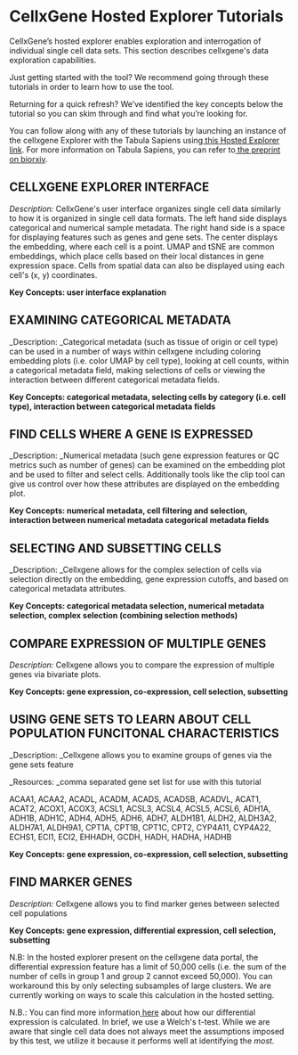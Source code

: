 # CellxGene Hosted Explorer Tutorials

CellxGene’s hosted explorer enables exploration and interrogation of individual single cell data sets. This section describes cellxgene's data exploration capabilities.

Just getting started with the tool? We recommend going through these tutorials in order to learn how to use the tool.

Returning for a quick refresh? We’ve identified the key concepts below the tutorial so you can skim through and find what you’re looking for.

You can follow along with any of these tutorials by launching an instance of the cellxgene Explorer with the Tabula Sapiens using[ this Hosted Explorer link](https://cellxgene.cziscience.com/e/53d208b0-2cfd-4366-9866-c3c6114081bc.cxg/). For more information on Tabula Sapiens, you can refer to[ the preprint on biorxiv](https://www.biorxiv.org/content/10.1101/2021.07.19.452956v1).

## CELLXGENE EXPLORER INTERFACE

<EmbeddedGoogleSlides src="https://docs.google.com/presentation/d/e/2PACX-1vQzA99mYecRu0Y5v--QsUCAuoTJFxo7VIhApCB-E669-00KCKww8AumBZcX0pwV41qHIuLRTsL7AckB/embed?start=false&loop=false&delayms=3000" />

_Description:_ CellxGene's user interface organizes single cell data similarly to how it is organized in single cell data formats. The left hand side displays categorical and numerical sample metadata. The right hand side is a space for displaying features such as genes and gene sets. The center displays the embedding, where each cell is a point. UMAP and tSNE are common embeddings, which place cells based on their local distances in gene expression space. Cells from spatial data can also be displayed using each cell's (x, y) coordinates.

**Key Concepts: user interface explanation**

## EXAMINING CATEGORICAL METADATA

<EmbeddedGoogleSlides src="https://docs.google.com/presentation/d/e/2PACX-1vR_lM5Z-lwKerqPGp1w1wM6oo-zj3lfx5MmOxptCCyP7YeU-O8rC9ZjWCdwvum7lmehRwfQuScyAjiP/embed?start=false&loop=false&delayms=3000" />

\_Description: \_Categorical metadata (such as tissue of origin or cell type) can be used in a number of ways within cellxgene including coloring embedding plots (i.e. color UMAP by cell type), looking at cell counts, within a categorical metadata field, making selections of cells or viewing the interaction between different categorical metadata fields.

**Key Concepts: categorical metadata, selecting cells by category (i.e. cell type), interaction between categorical metadata fields**

## FIND CELLS WHERE A GENE IS EXPRESSED

<EmbeddedGoogleSlides src="https://docs.google.com/presentation/d/e/2PACX-1vQki4kVdc3aVitM1njrvtGKJ0n_PROTvFxN_oVJ-8kLPPAkT6pN_8yjF8T9luVzcsuMC81gCVkALA95/embed?start=false&loop=false&delayms=3000" />

\_Description: \_Numerical metadata (such gene expression features or QC metrics such as number of genes) can be examined on the embedding plot and be used to filter and select cells. Additionally tools like the clip tool can give us control over how these attributes are displayed on the embedding plot.

**Key Concepts: numerical metadata, cell filtering and selection, interaction between numerical metadata categorical metadata fields**

## SELECTING AND SUBSETTING CELLS

<EmbeddedGoogleSlides src="https://docs.google.com/presentation/d/e/2PACX-1vSDkm8hljo9zXIpI0kBCKRpOyKUJx8MN6lsOXw-OlxFy6b04g6DiY4HKREisl4kttfXHqP2kr7AG6pv/embed?start=false&loop=false&delayms=3000" />

\_Description: \_Cellxgene allows for the complex selection of cells via selection directly on the embedding, gene expression cutoffs, and based on categorical metadata attributes.

**Key Concepts: categorical metadata selection, numerical metadata selection, complex selection (combining selection methods)**

## COMPARE EXPRESSION OF MULTIPLE GENES

<EmbeddedGoogleSlides src="https://docs.google.com/presentation/d/e/2PACX-1vQJ5623UX9tJJKNKDlqD1kBpL3mtbJ89MDpV7GAJHJd2DLr6qJJux4g9ZaeLcuTPvwUI1Q3jULDkYWh/embed?start=false&loop=false&delayms=3000" />

_Description:_ Cellxgene allows you to compare the expression of multiple genes via bivariate plots.

**Key Concepts: gene expression, co-expression, cell selection, subsetting**

## USING GENE SETS TO LEARN ABOUT CELL POPULATION FUNCITONAL CHARACTERISTICS

<EmbeddedGoogleSlides src="https://docs.google.com/presentation/d/e/2PACX-1vQJJTN_X6gVM8JP9aMF-A1Bh7ybEFb19fYzIqAt9EzceBmGNvxrb86u7ZSneNrpd0CUdNJMSTqpi8In/embed?start=false&loop=false&delayms=3000" />

\_Description: \_Cellxgene allows you to examine groups of genes via the gene sets feature

\_Resources: \_comma separated gene set list for use with this tutorial

ACAA1, ACAA2, ACADL, ACADM, ACADS, ACADSB, ACADVL, ACAT1, ACAT2, ACOX1, ACOX3, ACSL1, ACSL3, ACSL4, ACSL5, ACSL6, ADH1A, ADH1B, ADH1C, ADH4, ADH5, ADH6, ADH7, ALDH1B1, ALDH2, ALDH3A2, ALDH7A1, ALDH9A1, CPT1A, CPT1B, CPT1C, CPT2, CYP4A11, CYP4A22, ECHS1, ECI1, ECI2, EHHADH, GCDH, HADH, HADHA, HADHB

**Key Concepts: gene expression, co-expression, cell selection, subsetting**

## FIND MARKER GENES

<EmbeddedGoogleSlides src="https://docs.google.com/presentation/d/e/2PACX-1vSodPEAz7gO7SQvWY5t9BRV1aNahWBFpG2USoKDxTmnHIzk9sN_j3ISkOL5vxvsdrFOiO0eXlCnd6ru/embed?start=false&loop=false&delayms=3000" />

_Description:_ Cellxgene allows you to find marker genes between selected cell populations

**Key Concepts: gene expression, differential expression, cell selection, subsetting**

N.B: In the hosted explorer present on the cellxgene data portal, the differential expression feature has a limit of 50,000 cells (i.e. the sum of the number of cells in group 1 and group 2 cannot exceed 50,000). You can workaround this by only selecting subsamples of large clusters. We are currently working on ways to scale this calculation in the hosted setting.

N.B.: You can find more information[ here](https://docs.cellxgene.cziscience.com/explore-data/algorithms#differential-expression) about how our differential expression is calculated. In brief, we use a Welch's t-test. While we are aware that single cell data does not always meet the assumptions imposed by this test, we utilize it because it performs well at identifying the _most._
